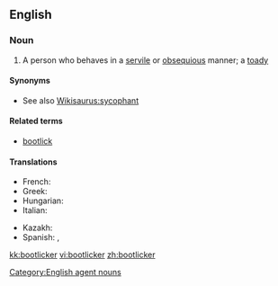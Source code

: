 ==English==

===Noun===
{{en-noun}}

# A person who behaves in a [[servile]] or [[obsequious]] manner; a [[toady]]

====Synonyms====
* See also [[Wikisaurus:sycophant]]

====Related terms====
* [[bootlick]]

====Translations====
{{trans-top|bootlick}}
* French: {{t|fr|lèche-bottes|m|f}}
* Greek: {{t|el|γλύφτης|m|tr=gliftis}}
* Hungarian: {{t-|hu|talpnyaló}}
* Italian: {{t-|it|ruffiano|m}}
{{trans-mid}}
* Kazakh: {{t-|kk|жарбақ|tr=jarbaq|sc=Cyrl|xs=Kazakh}}
* Spanish: {{t-|es|zalamero|m}},  {{t|es|zalamera|f}}
{{trans-bottom}}

[[Category:English agent nouns]]

[[kk:bootlicker]]
[[vi:bootlicker]]
[[zh:bootlicker]]